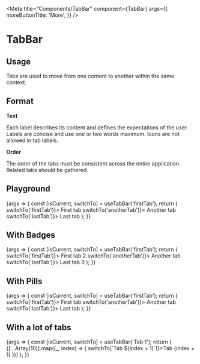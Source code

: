 
<Meta
  title="Components/TabBar"
  component={TabBar}
  args={{
    moreButtonTitle: 'More',
  }}
/>

# TabBar

## Usage

Tabs are used to move from one content to another within the same context.

## Format

**Text**

Each label describes its content and defines the expectations of the user. Labels are concise and use one or two words maximum. Icons are not allowed in tab labels.

**Order**

The order of the tabs must be consistent across the entire application. Related tabs should be gathered.

## Playground

<Canvas>
  <Story name="Standard">
    {args => {
      const [isCurrent, switchTo] = useTabBar('firstTab');
      return (
        <TabBar {...args}>
          <TabBar.Tab isActive={isCurrent('firstTab')} onClick={() => switchTo('firstTab')}>
            First tab
          </TabBar.Tab>
          <TabBar.Tab isActive={isCurrent('anotherTab')} onClick={() => switchTo('anotherTab')}>
            Another tab
          </TabBar.Tab>
          <TabBar.Tab isActive={isCurrent('lastTab')} onClick={() => switchTo('lastTab')}>
            Last tab
          </TabBar.Tab>
        </TabBar>
      );
    }}
  </Story>
</Canvas>

<ArgsTable story="Standard" />

## With Badges

<Canvas>
  <Story name="With Badges">
    {args => {
      const [isCurrent, switchTo] = useTabBar('firstTab');
      return (
        <TabBar {...args}>
          <TabBar.Tab isActive={isCurrent('firstTab')} onClick={() => switchTo('firstTab')}>
            First tab <Badge level="warning">2</Badge>
          </TabBar.Tab>
          <TabBar.Tab isActive={isCurrent('anotherTab')} onClick={() => switchTo('anotherTab')}>
            Another tab
          </TabBar.Tab>
          <TabBar.Tab isActive={isCurrent('lastTab')} onClick={() => switchTo('lastTab')}>
            Last tab <Badge level="danger">0</Badge>
          </TabBar.Tab>
        </TabBar>
      );
    }}
  </Story>
</Canvas>

## With Pills

<Canvas>
  <Story name="With Pills">
    {args => {
      const [isCurrent, switchTo] = useTabBar('firstTab');
      return (
        <TabBar {...args}>
          <TabBar.Tab isActive={isCurrent('firstTab')} onClick={() => switchTo('firstTab')}>
            First tab <Pill level="warning" />
          </TabBar.Tab>
          <TabBar.Tab isActive={isCurrent('anotherTab')} onClick={() => switchTo('anotherTab')}>
            Another tab
          </TabBar.Tab>
          <TabBar.Tab isActive={isCurrent('lastTab')} onClick={() => switchTo('lastTab')}>
            Last tab <Pill level="danger" />
          </TabBar.Tab>
        </TabBar>
      );
    }}
  </Story>
</Canvas>

## With a lot of tabs

<Canvas>
  <Story name="Lot of tabs">
    {args => {
      const [isCurrent, switchTo] = useTabBar('Tab 1');
      return (
        <TabBar {...args}>
          {[...Array(10)].map((_, index) => (
            <TabBar.Tab key={index} isActive={isCurrent(`Tab ${index + 1}`)} onClick={() => switchTo(`Tab ${index + 1}`)}>Tab {index + 1}</TabBar.Tab>
          ))}
        </TabBar>
      );
    }}
  </Story>
</Canvas>
